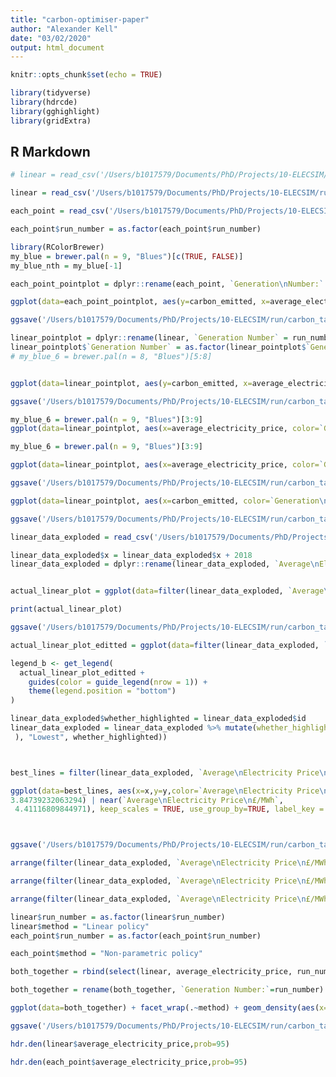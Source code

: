 ```yaml
---
title: "carbon-optimiser-paper"
author: "Alexander Kell"
date: "03/02/2020"
output: html_document
---
```


```r
knitr::opts_chunk$set(echo = TRUE)
```

```r
library(tidyverse)
library(hdrcde)
library(gghighlight)
library(gridExtra)
```

## R Markdown


```r
# linear = read_csv('/Users/b1017579/Documents/PhD/Projects/10-ELECSIM/run/carbon_tax_optimiser/data/optimisation_data/ga_linear.csv')

linear = read_csv('/Users/b1017579/Documents/PhD/Projects/10-ELECSIM/run/carbon_tax_optimiser/data/optimisation_data/ga_linear_no_bug.csv')

each_point = read_csv('/Users/b1017579/Documents/PhD/Projects/10-ELECSIM/run/carbon_tax_optimiser/data/optimisation_data/each_year_optimisation.csv')

```

```r
each_point$run_number = as.factor(each_point$run_number)
```

```r

library(RColorBrewer)
my_blue = brewer.pal(n = 9, "Blues")[c(TRUE, FALSE)]
my_blue_nth = my_blue[-1]

each_point_pointplot = dplyr::rename(each_point, `Generation\nNumber:` = run_number)

ggplot(data=each_point_pointplot, aes(y=carbon_emitted, x=average_electricity_price, color=`Generation\nNumber:`))+geom_point(size=3) + ylab("Relative Carbon Density") + xlab("Average Electricity Price (£/MWh)") + theme_classic() + scale_colour_manual(values=my_blue_nth)+ theme(text = element_text(size=25), legend.position="bottom",aspect.ratio = 1, plot.margin=grid::unit(c(0,0,0,0), "mm"))

ggsave('/Users/b1017579/Documents/PhD/Projects/10-ELECSIM/run/carbon_tax_optimiser/figures/results/free_points_ga_development.pdf', dpi=1000)

```

```r

linear_pointplot = dplyr::rename(linear, `Generation Number` = run_number)
linear_pointplot$`Generation Number` = as.factor(linear_pointplot$`Generation Number`)
# my_blue_6 = brewer.pal(n = 8, "Blues")[5:8]


ggplot(data=linear_pointplot, aes(y=carbon_emitted, x=average_electricity_price, color=`Generation Number`))+geom_point(size=3) + ylab("Relative Carbon Density") + xlab("Average Electricity Price (£/MWh)") + theme_classic() +theme(text = element_text(size=18))  + scale_colour_manual(values=my_blue_nth) + theme(legend.position="bottom",plot.margin=grid::unit(c(0,0,0,0), "mm"))

ggsave('/Users/b1017579/Documents/PhD/Projects/10-ELECSIM/run/carbon_tax_optimiser/figures/results/linear_ga_development.pdf', dpi=1000)

```
```r
my_blue_6 = brewer.pal(n = 9, "Blues")[3:9]
ggplot(data=linear_pointplot, aes(x=average_electricity_price, color=`Generation\nNumber`))+geom_density(alpha=0.1, size=1) + ylab("Density") + xlab("Average Electricity Price (log2(£/MWh))") + theme_classic() +theme(text = element_text(size=18)) + theme(aspect.ratio = 1, plot.margin=grid::unit(c(0,0,0,0), "mm")) + scale_fill_brewer(palette="Blues") + scale_colour_manual(values=my_blue_6)+ scale_x_continuous(trans='log2')#+xlim(3.2, 8)
```




```r

my_blue_6 = brewer.pal(n = 9, "Blues")[3:9]

ggplot(data=linear_pointplot, aes(x=average_electricity_price, color=`Generation\nNumber`))+geom_density(alpha=0.1, size=1) + ylab("Density") + xlab("Average Electricity Price (log2(£/MWh))") + theme_classic() +theme(text = element_text(size=18)) + theme(aspect.ratio = 1, plot.margin=grid::unit(c(0,0,0,0), "mm")) + scale_fill_brewer(palette="Blues") + scale_colour_manual(values=my_blue_6)+ scale_x_continuous(trans='log2')#+xlim(3.2, 8)

ggsave('/Users/b1017579/Documents/PhD/Projects/10-ELECSIM/run/carbon_tax_optimiser/figures/results/linear_ga_development_distribution_avg_elec_price.pdf', dpi=1000)
```

```r
ggplot(data=linear_pointplot, aes(x=carbon_emitted, color=`Generation\nNumber`))+geom_density(alpha=0.1, size=1) + ylab("Density") + xlab("Relative Carbon Density") + theme_classic() +theme(text = element_text(size=18)) + theme(aspect.ratio = 1, plot.margin=grid::unit(c(0,0,0,0), "mm")) + scale_fill_brewer(palette="Blues") + scale_colour_manual(values=my_blue_6)+ scale_x_continuous(trans='log10')#+xlim(3.2, 8)

ggsave('/Users/b1017579/Documents/PhD/Projects/10-ELECSIM/run/carbon_tax_optimiser/figures/results/linear_ga_development_distribution_.pdf', dpi=1000)

```


```r
linear_data_exploded = read_csv('/Users/b1017579/Documents/PhD/Projects/10-ELECSIM/run/carbon_tax_optimiser/data/optimisation_data/linear_data_big_exploded_no_bug.csv')

linear_data_exploded$x = linear_data_exploded$x + 2018
linear_data_exploded = dplyr::rename(linear_data_exploded, `Average\nElectricity\nPrice\n£/MWh` = average_electricity_price)


actual_linear_plot = ggplot(data=filter(linear_data_exploded, `Average\nElectricity\nPrice\n£/MWh`<4.5)) + geom_line(aes(x=x,y=y,color=`Average\nElectricity\nPrice\n£/MWh`, group=`Average\nElectricity\nPrice\n£/MWh`))+ theme_classic()  + xlab("Year") + ylab("Carbon Tax £/t CO2")+ theme(aspect.ratio = 1, legend.position = "left", text = element_text(size=25), plot.margin=grid::unit(c(0,0,0,0), "mm"))

print(actual_linear_plot)

ggsave('/Users/b1017579/Documents/PhD/Projects/10-ELECSIM/run/carbon_tax_optimiser/figures/results/linear_actual_lines.pdf', dpi=1000)
```

```r
actual_linear_plot_editted = ggplot(data=filter(linear_data_exploded, `Average\nElectricity Price\n£/MWh`<4.5)) + geom_line(aes(x=x,y=y,color=`Average\nElectricity Price\n£/MWh`, group=`Average\nElectricity Price\n£/MWh`))+ theme_classic() +theme(text = element_text(size=18),legend.position="bottom")  + xlab("Year") + ylab("Carbon Tax £/t CO2")+ theme(aspect.ratio = 1, plot.margin=grid::unit(c(0,0,0,0), "mm"))

legend_b <- get_legend(
  actual_linear_plot_editted + 
    guides(color = guide_legend(nrow = 1)) +
    theme(legend.position = "bottom")
)
```

```r

linear_data_exploded$whether_highlighted = linear_data_exploded$id
linear_data_exploded = linear_data_exploded %>% mutate(whether_highlighted = ifelse(near(`Average\nElectricity Price\n£/MWh`, 4.4252347946167), "Highest", whether_highlighted)) %>% mutate(whether_highlighted = ifelse(near(`Average\nElectricity Price\n£/MWh`, 3.84739232063294), "Flat", whether_highlighted)) %>% mutate(whether_highlighted = ifelse(near(`Average\nElectricity Price\n£/MWh`,  4.41116809844971
 ), "Lowest", whether_highlighted))



best_lines = filter(linear_data_exploded, `Average\nElectricity Price\n£/MWh`<4.5)

ggplot(data=best_lines, aes(x=x,y=y,color=`Average\nElectricity Price\n£/MWh`,group=whether_highlighted))+geom_line(size=1)+ theme_classic() +theme(text = element_text(size=18))  + xlab("Year") + ylab("") +  gghighlight(near(`Average\nElectricity Price\n£/MWh`, 4.4252347946167) | near(`Average\nElectricity Price\n£/MWh`,  
3.84739232063294) | near(`Average\nElectricity Price\n£/MWh`,  
 4.41116809844971), keep_scales = TRUE, use_group_by=TRUE, label_key = whether_highlighted, label_params = list(size=10)) +theme(text = element_text(size=30), aspect.ratio = 1, plot.margin=grid::unit(c(0,0,0,0), "mm")) 



ggsave('/Users/b1017579/Documents/PhD/Projects/10-ELECSIM/run/carbon_tax_optimiser/figures/results/highlighted_linear_actual_lines.pdf', dpi=1000)

```


```r
arrange(filter(linear_data_exploded, `Average\nElectricity Price\n£/MWh`<4.5), attr_c)

```
```r
arrange(filter(linear_data_exploded, `Average\nElectricity Price\n£/MWh`<4.5), attr_m)

```

```r
arrange(filter(linear_data_exploded, `Average\nElectricity Price\n£/MWh`<4.5), desc(y))
```

```r

linear$run_number = as.factor(linear$run_number)
linear$method = "Linear policy"
each_point$run_number = as.factor(each_point$run_number)

each_point$method = "Non-parametric policy"

both_together = rbind(select(linear, average_electricity_price, run_number, method), select(each_point, average_electricity_price, run_number, method))

both_together = rename(both_together, `Generation Number:`=run_number)

ggplot(data=both_together) + facet_wrap(.~method) + geom_density(aes(x=average_electricity_price, color=`Generation Number:`),alpha=0.1, size=1) + ylab("Density") + xlab("Average Electricity Price (log10(£/MWh))") + theme(plot.margin=grid::unit(c(0,0,0,0), "mm"))+ scale_x_continuous(trans='log10') + scale_fill_brewer(palette="Blues") +scale_colour_manual(values=my_blue_nth) + theme_light()+theme(text = element_text(size=25))+ scale_fill_continuous(guide = guide_legend()) + theme(legend.position="bottom")

ggsave('/Users/b1017579/Documents/PhD/Projects/10-ELECSIM/run/carbon_tax_optimiser/figures/results/linear_and_free_ga_development_distribution_avg_elec_price.pdf', dpi=1000, height =5, width =9.5)

```

```r
hdr.den(linear$average_electricity_price,prob=95)
```
```r
hdr.den(each_point$average_electricity_price,prob=95)
```